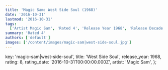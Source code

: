 ```yaml
---
title: 'Magic Sam: West Side Soul (1968)'
date: '2016-10-31'
lastmod: '2016-10-31'
tags:
  ['Artist Magic Sam', 'Rated 4', 'Release Year 1968', 'Release Decade 1960']
summary: 'Rated 4'
authors: ['default']
images: ['/content/images/magic-sam|west-side-soul.jpg']
---
```


  key: 'magic-sam|west-side-soul',
  title: 'West Side Soul',
  release_year: 1968,
  rating: 8,
  rating_date: '2016-10-31T00:00:00.000Z',
  artist: 'Magic Sam',
};

<MusicRating data={data} />
